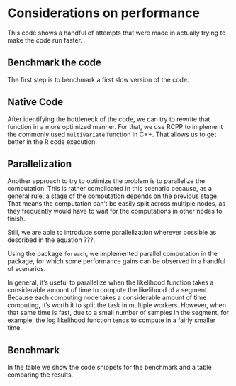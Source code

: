 # Considerations on performance

This code shows a handful of attempts that were made in actually trying to make
the code run faster.

## Benchmark the code

The first step is to benchmark a first slow version of the code.

## Native Code

After identifying the bottleneck of the code, we can try to rewrite that
function in a more optimized manner. For that, we use RCPP to implement
the commonly used `multivariate` function in C++. That allows us to get
better in the R code execution.

## Parallelization

Another approach to try to optimize the problem is to parallelize the computation.
This is rather complicated in this scenario because, as a general rule, a stage of
the computation depends on the previous stage. That means the computation can't be
easily split across multiple nodes, as they frequently would have to wait for the
computations in other nodes to finish.

Still, we are able to introduce some parallelization wherever possible as described in
the equation ???.

Using the package `foreach`, we implemented parallel computation in the package,
for which some performance gains can be observed in a handful of scenarios.

In general, it's useful to parallelize when the likelihood function takes a
considerable amount of time to compute the likelihood of a segment. Because
each computing node takes a considerable amount of time computing, it's worth
it to split the task in multiple workers. However, when that same time is fast,
due to a small number of samples in the segment, for example, the log likelihood
function tends to compute in a fairly smaller time.

## Benchmark

In the table we show the code snippets for the benchmark and a table comparing the
results.
